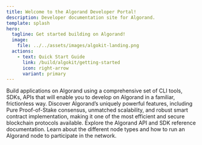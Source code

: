 ```yaml
---
title: Welcome to the Algorand Developer Portal!
description: Developer documentation site for Algorand.
template: splash
hero:
  tagline: Get started building on Algorand!
  image:
    file: ../../assets/images/algokit-landing.png
  actions:
    - text: Quick Start Guide
      link: /build/algokit/getting-started
      icon: right-arrow
      variant: primary
---
```



<LinkInfoCardGrid stagger>
  <LinkInfoCard title='Build' icon='build-icon' href='/build/overview'>
    Build applications on Algorand using a comprehensive set of CLI tools, SDKs, APIs that will enable you to
    develop on Algorand in a familiar, frictionless way.
  </LinkInfoCard>
  <LinkInfoCard title='Protocol' icon='protocol-icon' href='/protocol/overview'>
    Discover Algorand’s uniquely powerful features, including Pure Proof-of-Stake consensus, unmatched scalability, and
    robust smart contract implementation, making it one of the most efficient and secure blockchain protocols available.
  </LinkInfoCard>
  <LinkInfoCard title='Reference' icon='reference-icon' href='/reference/'>
    Explore the Algorand API and SDK reference documentation.
  </LinkInfoCard>
  <LinkInfoCard title='Running a node' icon='node-icon' href='/node_running/overview/'>
   Learn about the different node types and how to run an Algorand node to participate in the network.
  </LinkInfoCard>
</LinkInfoCardGrid>
